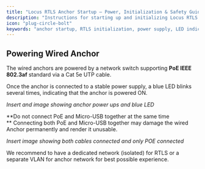 ```yaml
---
title: "Locus RTLS Anchor Startup – Power, Initialization & Safety Guide"
description: "Instructions for starting up and initializing Locus RTLS anchors: power supply, LED indicators, network setup, and safety precautions for industrial deployments."
icon: "plug-circle-bolt"
keywords: "anchor startup, RTLS initialization, power supply, LED indicators, network setup, safety, Locus RTLS"
---
```


## Powering Wired Anchor

The wired anchors are powered by a network switch supporting **PoE IEEE 802.3af** standard via a Cat 5e UTP cable.

Once the anchor is connected to a stable power supply, a blue LED blinks several times, indicating that the anchor is powered ON. 

*Insert and image showing anchor power ups and blue LED*

<Callout type="error" emoji="🚫">
  **Do not connect PoE and Micro-USB together at the same time <br />**
  Connecting both PoE and Micro-USB together may damage the wired Anchor permanently and render it unusable.
</Callout>

*Insert image showing both cables connected and only POE connected*

We recommend to have a dedicated network (isolated) for RTLS or a separate VLAN for anchor network for best possible experience. 